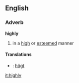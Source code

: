 ==English==

===Adverb===
'''highly'''
#in a [[high]] or [[esteem]]ed manner

====Translations====
*{{sv}}: [[högt]]

[[it:highly]]